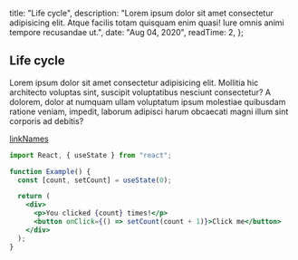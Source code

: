 
  title: "Life cycle",
  description:
    "Lorem ipsum dolor sit amet consectetur adipisicing elit. Atque facilis totam quisquam enim quasi! Iure omnis animi tempore recusandae ut.",
  date: "Aug 04, 2020",
  readTime: 2,
};


## Life cycle

Lorem ipsum dolor sit amet consectetur adipisicing elit. Mollitia hic architecto voluptas sint, suscipit voluptatibus nesciunt consectetur? A dolorem, dolor at numquam ullam voluptatum ipsum molestiae quibusdam ratione veniam, impedit, laborum adipisci harum obcaecati magni illum sint corporis ad debitis?

[linkNames](https://selfpaths.com)

```jsx
import React, { useState } from "react";

function Example() {
  const [count, setCount] = useState(0);

  return (
    <div>
      <p>You clicked {count} times!</p>
      <button onClick={() => setCount(count + 1)}>Click me</button>
    </div>
  );
}
```
